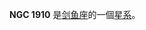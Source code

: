 {{NGCInfoBox|NGCID=NGC 1910|發現者=詹姆士·丹露帕|發現日期=1826年8月3日|其他編號=ESO 56-SC99|曆元=J2000.0|赤經=5時18分33.4秒
|赤緯=-69°13'49"|星座=剑鱼座|星體=星系|星等=11.2|表面亮度=|藍等=}}

'''NGC 1910''' 是[[剑鱼座|剑鱼座]]的一個[[星系|星系]]。

{{NGCReference|1910}}
{{Catalogs|NGC=1910}}